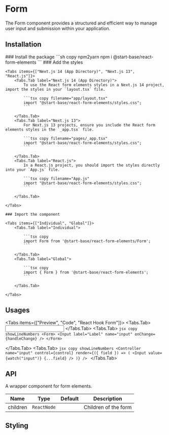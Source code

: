 
# Form

The Form component provides a structured and efficient way to manage user input and submission within your application.

## Installation

<Steps>
    ### Install the package
    ```sh copy npm2yarn
    npm i @start-base/react-form-elements
    ```
    ### Add the styles

    <Tabs items={["Next.js 14 (App Directory)", "Next.js 13", "React.js"]}>
        <Tabs.Tab label="Next.js 14 (App Directory)">
            To use the React form elements styles in a Next.js 14 project, import the styles in your `layout.tsx` file.

            ```tsx copy filename="app/layout.tsx"
            import "@start-base/react-form-elements/styles.css";
            ```

        </Tabs.Tab>
        <Tabs.Tab label="Next.js 13">
            For Next.js 13 projects, ensure you include the React form elements styles in the `_app.tsx` file.

            ```tsx copy filename="pages/_app.tsx"
            import "@start-base/react-form-elements/styles.css";
            ```

        </Tabs.Tab>
        <Tabs.Tab label="React.js">
            In a React.js project, you should import the styles directly into your `App.js` file.

            ```tsx copy filename="App.js"
            import "@start-base/react-form-elements/styles.css";
            ```

        </Tabs.Tab>

    </Tabs>

    ### Import the component

    <Tabs items={["Individual", "Global"]}>
        <Tabs.Tab label="Individual">

            ```tsx copy
            import Form from '@start-base/react-form-elements/Form';
            ```

        </Tabs.Tab>
        <Tabs.Tab label="Global">

            ```tsx copy
            import { Form } from '@start-base/react-form-elements';
            ```

        </Tabs.Tab>

    </Tabs>

</Steps>

## Usages

<Tabs items={["Preview", "Code", "React Hook Form"]}>
  <Tabs.Tab>
  <Preview height="200px">
    <FormOnChange>
    <Input
        label="Label"
        name="input"
    />
  </FormOnChange>
  </Preview>
  </Tabs.Tab>
  <Tabs.Tab>
    ```jsx copy showLineNumbers
    <Form>
        <Input
            label="Label"
            name="input"
            onChange={handleChange}
        />
    </Form>
    ```

  </Tabs.Tab>
  <Tabs.Tab>
    ```jsx copy showLineNumbers
    <Controller
        name="input"
        control={control}
        render={({ field }) => (
          <Input
            value={watch("input")}
            {...field}
          />
        )}
    />
    ```
  </Tabs.Tab>
</Tabs>

## API

A wrapper component for form elements.

| Name     | Type        | Default | Description          |
| -------- | ----------- | ------- | -------------------- |
| children | `ReactNode` |         | Children of the form |

## Styling
